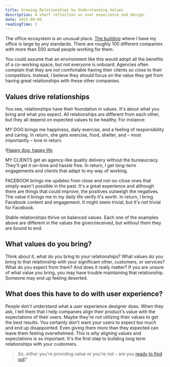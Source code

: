 ```yaml
---
title: Growing Relationships by Understanding Values
description: A short reflection on user experience and design.
date: 2015-09-03
readingTime: 3
---
```


The office ecosystem is an unusual place. <a href="http://www.mediaevolutioncity.se/en/" target="_blank">The building</a> where I have my office is large by any standards. There are roughly 100 different companies with more than 500 actual people working for them.

You could assume that an environment like this would adopt all the benefits of a co-working space, but not everyone is onboard. Agencies often complain that they are not comfortable having their clients so close to their competitors. Instead, I believe they should focus on the value they get from having great relationships with these other companies.

## Values drive relationships

You see, relationships have their foundation in values. It's about what you bring and what you expect. All relationships are different from each other, but they all depend on expected values to be healthy. For instance:

MY DOG brings me happiness, daily exercise, and a feeling of responsibility and caring. In return, she gets exercise, food, shelter, and &#8211; most importantly &#8211; love in return.

!<a href="/images/articles/ezgif-3104760706.gif">Happy dog, happy life</a>

MY CLIENTS get an agency-like quality delivery without the bureaucracy. They'll get it on-time and hassle free. In return, I get long-term engagements and clients that adapt to my way of working.

FACEBOOK brings me updates from close and not-so-close ones that simply wasn't possible in the past. It's a great experience and although there are things that could improve, the positives outweigh the negatives. The value it brings me in my daily life verify it's worth. In return, I bring Facebook content and engagement. It might seem trivial, but it's not trivial for Facebook.

Stable relationships thrive on balanced values. Each one of the examples above are different in the values the given/received, but without them they are bound to end.

## What values do you bring?

Think about it, what do you bring to your relationships? What values do you bring to that relationship with your significant other, customers, or services? What do you expect from them? And does it really matter? If you are unsure of what value you bring, you may have trouble maintaining that relationship. Someone may end up feeling deserted.

## What does this have to do with user experience?

People don't understand what a user experience designer does. When they ask, I tell them that I help companies align their product's value with the expectations of their users. Maybe they're not utilizing their values to get the best results. You certainly don't want your users to expect too much and end up disappointed. Even giving them more than they expected can leave them feeling overwhelmed. This is why aligning values and expectations is so important. It's the first step to building long term relationships with your customers.

> So, either you're providing value or you're not &#8211; are you <a href="/contact/">ready to find out</a>?